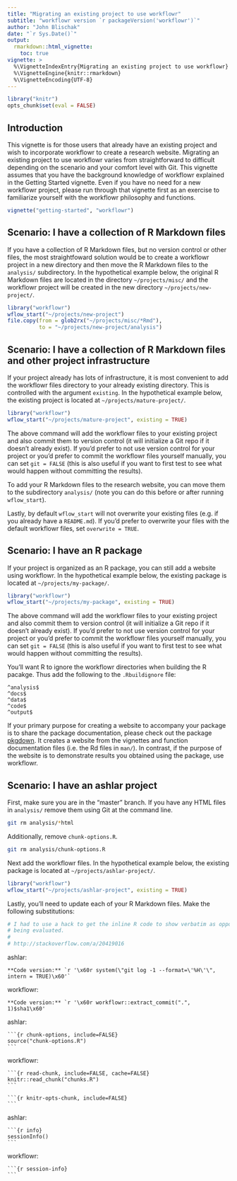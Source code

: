 ```yaml
---
title: "Migrating an existing project to use workflowr"
subtitle: "workflowr version `r packageVersion('workflowr')`"
author: "John Blischak"
date: "`r Sys.Date()`"
output:
  rmarkdown::html_vignette:
    toc: true
vignette: >
  %\VignetteIndexEntry{Migrating an existing project to use workflowr}
  %\VignetteEngine{knitr::rmarkdown}
  %\VignetteEncoding{UTF-8}
---
```


```r
library("knitr")
opts_chunk$set(eval = FALSE)
```

## Introduction

This vignette is for those users that already have an existing project and wish 
to incorporate workflowr to create a research website. Migrating an existing 
project to use workflowr varies from straightforward to difficult depending on 
the scenario and your comfort level with Git. This vignette assumes that you
have the background knowledge of workflowr explained in the Getting Started
vignette. Even if you have no need for a new workflowr project, please run
through that vignette first as an exercise to familiarize yourself with the
workflowr philosophy and functions.

```r
vignette("getting-started", "workflowr")
```

## Scenario: I have a collection of R Markdown files

If you have a collection of R Markdown files, but no version control or other 
files, the most straightfoward solution would be to create a workflowr project 
in a new directory and then move the R Markdown files to the `analysis/` 
subdirectory. In the hypothetical example below, the original R Markdown files 
are located in the directory `~/projects/misc/` and the workflowr project will
be created in the new directory `~/projects/new-project/`.

```r
library("workflowr")
wflow_start("~/projects/new-project")
file.copy(from = glob2rx("~/projects/misc/*Rmd"),
          to = "~/projects/new-project/analysis")
```

## Scenario: I have a collection of R Markdown files and other project infrastructure

If your project already has lots of infrastructure, it is most convenient to add
the workflowr files directory to your already existing directory. This is
controlled with the argument `existing`. In the hypothetical example below, the
existing project is located at `~/projects/mature-project/`.

```r
library("workflowr")
wflow_start("~/projects/mature-project", existing = TRUE)
```

The above command will add the workflowr files to your existing project and also
commit them to version control (it will initialize a Git repo if it doesn't 
already exist). If you'd prefer to not use version control for your project or
you'd prefer to commit the workflowr files yourself manually, you can set `git =
FALSE` (this is also useful if you want to first test to see what would happen
without committing the results).

To add your R Markdown files to the research website, you can move them to the 
subdirectory `analysis/` (note you can do this before or after running 
`wflow_start`).

Lastly, by default `wflow_start` will not overwrite your existing files (e.g. if
you already have a `README.md`). If you'd prefer to overwrite your files with
the default workflowr files, set `overwrite = TRUE`.

## Scenario: I have an R package

If your project is organized as an R package, you can still add a website using
workflowr. In the hypothetical example below, the
existing package is located at `~/projects/my-package/`.

```r
library("workflowr")
wflow_start("~/projects/my-package", existing = TRUE)
```

The above command will add the workflowr files to your existing project and also
commit them to version control (it will initialize a Git repo if it doesn't 
already exist). If you'd prefer to not use version control for your project or
you'd prefer to commit the workflowr files yourself manually, you can set `git =
FALSE` (this is also useful if you want to first test to see what would happen
without committing the results).

You'll want R to ignore the workflowr directories when building the R pacakge.
Thus add the following to the `.Rbuildignore` file:

```
^analysis$
^docs$
^data$
^code$
^output$
```

If your primary purpose for creating a website to accompany your package is to 
share the package documentation, please check out the package [pkgdown][]. It 
creates a website from the vignettes and function documentation files (i.e. the 
Rd files in `man/`). In contrast, if the purpose of the website is to
demonstrate results you obtained using the package, use workflowr.

[pkgdown]: https://github.com/hadley/pkgdown

## Scenario: I have an ashlar project

First, make sure you are in the "master" branch. If you have any HTML files in
`analysis/` remove them using Git at the command line.

```bash
git rm analysis/*html
```

Additionally, remove `chunk-options.R`.

```bash
git rm analysis/chunk-options.R
```

Next add the workflowr files. In the hypothetical example below, the existing
package is located at `~/projects/ashlar-project/`.

```r
library("workflowr")
wflow_start("~/projects/ashlar-project", existing = TRUE)
```

Lastly, you'll need to update each of your R Markdown files. Make the following substitutions:

```r
# I had to use a hack to get the inline R code to show verbatim as opposed to
# being evaluated.
#
# http://stackoverflow.com/a/20419016
```

ashlar:

```
**Code version:** `r '\x60r system(\"git log -1 --format=\'%H\'\", intern = TRUE)\x60'`
```

workflowr:

```
**Code version:** `r '\x60r workflowr::extract_commit(".", 1)$sha1\x60'
```

ashlar:

<pre><code>```{r chunk-options, include=FALSE}
source("chunk-options.R")
```</code></pre>

workflowr:

<pre><code>```{r read-chunk, include=FALSE, cache=FALSE}
knitr::read_chunk("chunks.R")
```</code></pre>

<pre><code>```{r knitr-opts-chunk, include=FALSE}
```</code></pre>


ashlar:

<pre><code>```{r info}
sessionInfo()
```</code></pre>

workflowr:

<pre><code>```{r session-info}
```</code></pre>
